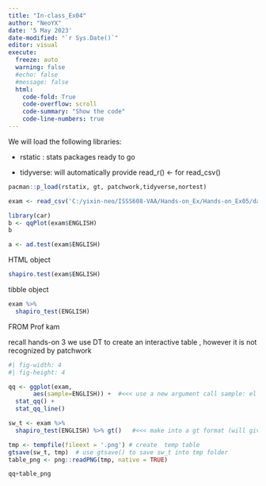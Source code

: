 ```yaml
---
title: "In-class_Ex04"
author: "NeoYX"
date: '5 May 2023'
date-modified: "`r Sys.Date()`"
editor: visual
execute: 
  freeze: auto
  warning: false
  #echo: false
  #message: false
  html:
    code-fold: True
    code-overflow: scroll
    code-summary: "Show the code"
    code-line-numbers: true
---
```


We will load the following libraries:

-   rstatic : stats packages ready to go

-   tidyverse: will automatically provide read_r() \<- for read_csv()

```r
pacman::p_load(rstatix, gt, patchwork,tidyverse,nortest)
```

```r
exam <- read_csv('C:/yixin-neo/ISSS608-VAA/Hands-on_Ex/Hands-on_Ex05/data/Exam_data.csv')
```

```r
library(car)
b <- qqPlot(exam$ENGLISH)
b
```

```r
a <- ad.test(exam$ENGLISH)
```

HTML object

```r
shapiro.test(exam$ENGLISH)
```

tibble object

```r
exam %>% 
  shapiro_test(ENGLISH)
```

FROM Prof kam

recall hands-on 3 we use DT to create an interactive table , however it is not recognized by patchwork

```r
#| fig-width: 4
#| fig-height: 4

qq <- ggplot(exam,
       aes(sample=ENGLISH)) +  #<<< use a new argument call sample: el scores
  stat_qq() +
  stat_qq_line()

sw_t <- exam %>% 
  shapiro_test(ENGLISH) %>% gt()   #<<< make into a gt format (will give a nice table) if shapiro.test gives output in another output

tmp <- tempfile(fileext = '.png') # create  temp table
gtsave(sw_t, tmp)  # use gtsave() to save sw_t into tmp folder
table_png <- png::readPNG(tmp, native = TRUE)

qq+table_png

```
